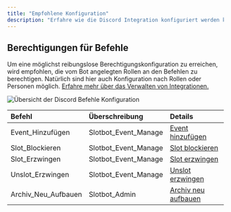 ```yaml
---
title: "Empfohlene Konfiguration"
description: "Erfahre wie die Discord Integration konfiguriert werden kann."
---
```


## Berechtigungen für Befehle

Um eine möglichst reibungslose Berechtigungskonfiguration zu erreichen, wird empfohlen, die vom Bot angelegten Rollen an den Befehlen zu berechtigen. Natürlich sind hier auch Konfiguration nach Rollen oder Personen möglich. [Erfahre mehr über das Verwalten von Integrationen.](https://support.discord.com/hc/de/articles/360045093012)

![Übersicht der Discord Befehle Konfiguration](/images/integrationen/discord/empfohlene-konfiguration/Slotbot-Discord-Configuration.png)

| Befehl              | Überschreibung       | Details                                                                       |
|:--------------------|:---------------------|:------------------------------------------------------------------------------|
| Event_Hinzufügen    | Slotbot_Event_Manage | [Event hinzufügen](/integrationen/discord/bot-befehle/event-hinzufügen)       |
| Slot_Blockieren     | Slotbot_Event_Manage | [Slot blockieren](/integrationen/discord/bot-befehle/slot-blockieren)         |
| Slot_Erzwingen      | Slotbot_Event_Manage | [Slot erzwingen](/integrationen/discord/bot-befehle/slot-erzwingen)           |
| Unslot_Erzwingen    | Slotbot_Event_Manage | [Unslot erzwingen](/integrationen/discord/bot-befehle/unslot-erzwingen)       |
| Archiv_Neu_Aufbauen | Slotbot_Admin        | [Archiv neu aufbauen](/integrationen/discord/bot-befehle/archiv-neu-aufbauen) |
